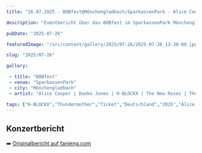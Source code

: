 ```yaml
---
title: "26.07.2025 - BOBfest@Mönchengladbach/SparkassenPark - Alice Cooper | Danko Jones | H-BLOCKX | The New Roses | Thundermother | Ugly Kid Joe"

description: "Eventbericht über das BOBfest im SparkassenPark Mönchengladbach am 26.07.2025 mit Alice Cooper, Danko Jones, H-BLOCKX, The New Roses, Thundermother und Ugly Kid Joe."

pubDate: "2025-07-26"

featuredImage: "/src/content/gallery/2025/07-26/2025-07-26_13-30-00.jpg"

slug: "2025/07-26"

gallery:

 - title: "BOBfest"
 - venue: "SparkassenPark"
 - city: "Mönchengladbach"
 - artist: "Alice Cooper | Danko Jones | H-BLOCKX | The New Roses | Thundermother | Ugly Kid Joe"

tags: ["H-BLOCKX","Thundermother","Ticket","Deutschland","2025","Alice Cooper","The New Roses","Danko Jones","BOBfest","Festival","Mönchengladbach","SparkassenPark","Ugly Kid Joe"]
---
```

## Konzertbericht
➡️ [Originalbericht auf fanieng.com](https://fanieng.com/2025/07-26/2025-07-26-bobfest-moenchengladbach-sparkassenpark)
